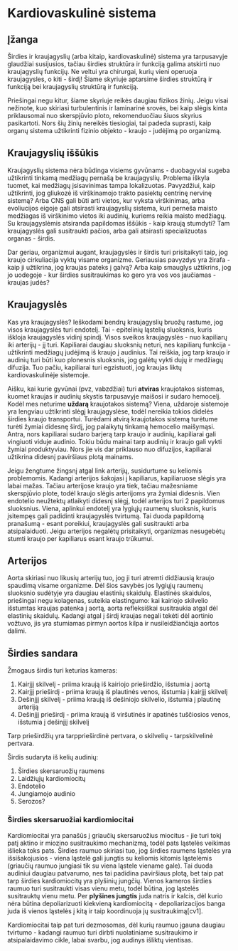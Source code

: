 # Kardiovaskulinė sistema

## Įžanga

Širdies ir kraujagyslių (arba kitaip, kardiovaskulinė) sistema yra tarpusavyje glaudžiai susijusios, tačiau širdies struktūra ir funkciją galima atskirti nuo kraujagyslių funkcijų. Ne veltui yra chirurgai, kurių vieni operuoja kraujagysles, o kiti - širdį! Šiame skyriuje aptarsime širdies struktūrą ir funkciją bei kraujagyslių struktūrą ir funkciją. 

Priešingai negu kitur, šiame skyriuje reikės daugiau fizikos žinių. Jeigu visai nežinote, kuo skiriasi turbulentinis ir laminarinė srovės, bei kaip slėgis kinta priklausomai nuo skerspjūvio ploto, rekomenduočiau šiuos skyrius pasikartoti. Nors šių žinių nereikės tiesiogiai, tai padeda suprasti, kaip organų sistema užtikrinti fizinio objekto - kraujo - judėjimą po organizmą. 

## Kraujagyslių iššūkis

Kraujagyslių sistema nėra būdinga visiems gyvūnams - duobagyviai sugeba užtikrinti tinkamą medžiagų pernašą be kraujagyslių. Problema iškyla tuomet, kai medžiagų įsisavinimas tampa lokalizuotas. Pavyzdžiui, kaip užtikrinti, jog gliukozė iš virškinamojo trakto pasiektų centrinę nervinę sistemą? Arba CNS gali būti arti vietos, kur vyksta virškinimas, arba evoliucijos eigoje gali atsirasti kraujagyslių sistema, kuri perneša maisto medžiagas iš virškinimo vietos iki audinių, kuriems reikia maisto medžiagų. Su kraujagyslėmis atsiranda papildomas iššūkis - kaip kraują stumdyti? Tam kraujagyslės gali susitraukti pačios, arba gali atsirasti specializuotas organas - širdis. 

Dar geriau, organizmui augant, kraujagyslės ir širdis turi prisitaikyti taip, jog kraujo cirkuliacija vyktų visame organizme. Geriausias pavyzdys yra žirafa - kaip ji užtikrina, jog kraujas pateks į galvą? Arba kaip smauglys užtikrins, jog jo uodegoje - kur širdies susitraukimas ko gero yra vos vos jaučiamas - kraujas judės? 

## Kraujagyslės

Kas yra kraujagyslės? Ieškodami bendrų kraujagyslių bruožų rastume, jog visos kraujagyslės turi endotelį. Tai - epitelinių ląstelių sluoksnis, kuris iškloja kraujagyslės vidinį spindį. Visos sveikos kraujagyslės - nuo kapiliarų iki arterijų - jį turi. Kapiliarai daugiau sluoksnių neturi, nes kapiliarų funkcija - užtikrinti medžiagų judėjimą iš kraujo į audinius. Tai reiškia, jog tarp kraujo ir audinių turi būti kuo plonesnis sluoksnis, jog galėtų vykti dujų ir medžiagų difuzija. Tuo pačiu, kapiliarai turi egzistuoti, jog kraujas liktų kardiovaskulinėje sistemoje.

Aišku, kai kurie gyvūnai (pvz, vabzdžiai) turi **atviras** kraujotakos sistemas, kuomet kraujas ir audinių skystis tarpusavyje maišosi ir sudaro hemocelį. Kodėl mes neturime **uždarą** kraujotakos sistemą? Viena, uždaroje sistemoje yra lengviau užtikrinti slėgį kraujagyslėse, todėl nereikia tokios didelės širdies kraujo transportui. Turėdami atvirą kraujotakos sistemą turėtume turėti žymiai didesnę širdį, jog palaikytų tinkamą hemocelio maišymąsi. Antra, nors kapiliarai sudaro barjerą tarp kraujo ir audinių, kapiliarai gali vingiuoti viduje audinio. Tokiu būdu mainai tarp audinių ir kraujo gali vykti žymiai produktyviau. Nors jie vis dar priklauso nuo difuzijos, kapiliarai užtikrina didesnį paviršiaus plotą mainams.

Jeigu žengtume žingsnį atgal link arterijų, susidurtume su keliomis problemomis. Kadangi arterijos šakojasi į kapiliarus, kapiliaruose slėgis yra labai mažas. Tačiau arterijose kraujo yra tiek, tačiau mažesniame skerspjūvio plote, todėl kraujo slėgis arterijoms yra žymiai didesnis. Vien endotelio neužtektų atlaikyti didesnį slėgį, todėl arterijos turi 2 papildomus sluoksnius. Viena, aplinkui endotelį yra lygiųjų raumenų sluoksnis, kuris įsitempęs gali padidinti kraujagyslės tvirtumą. Tai duoda papildomą pranašumą - esant poreikiui, kraujagyslės gali susitraukti arba atsipalaiduoti. Jeigu arterijos negalėtų prisitaikyti, organizmas nesugebėtų stumti kraujo per kapiliarus esant kraujo trūkumui. 

## Arterijos

Aorta skiriasi nuo likusių arterijų tuo, jog ji turi atremti didžiausią kraujo spaudimą visame organizme. Dėl šios savybės jos lygiųjų raumenų sluoksnio sudėtyje yra daugiau elastinių skaidulų. Elastinės skaidulos, priešingai negu kolagenas, suteikia elastingumo: kai kairiojo skilvelio išstumtas kraujas patenka į aortą, aorta refleksiškai susitraukia atgal dėl elastinių skaidulų. Kadangi atgal į širdį kraujas negali tekėti dėl aortinio vožtuvo, jis yra stumiamas pirmyn aortos kilpa ir nusileidžiančiąja aortos dalimi.

## Širdies sandara

Žmogaus širdis turi keturias kameras:

1. Kairįjį skilvelį - priima kraują iš kairiojo prieširdžio, išstumia į aortą
2. Kairįjį prieširdį - priima kraują iš plautinės venos, išstumia į kairįjį skilvelį
3. Dešinįjį skilvelį - priima kraują iš dešiniojo skilvelio, išstumia į plautinę arteriją
4. Dešinįjį prieširdį - priima kraują iš viršutinės ir apatinės tuščiosios venos, išstumia į dešinįjį skilvelį

Tarp prieširdžių yra tarpprieširdinė pertvara, o skilvelių - tarpskilvelinė pertvara.

Širdis sudaryta iš kelių audinių:

1. Širdies skersaruožių raumens
2. Laidžiųjų kardiomiocitų
3. Endotelio
4. Jungiamojo audinio
5. Serozos?

### Širdies skersaruožiai kardiomiocitai

Kardiomiocitai yra panašūs į griaučių skersaruožius miocitus - jie turi tokį patį aktino ir miozino susitraukimo mechanizmą, todėl pats ląstelės veikimas išlieka toks pats. Širdies raumuo skiriasi tuo, jog širdies raumens ląstelės yra išsišakojusios - viena ląstelė gali jungtis su keliomis kitomis ląstelėmis (griaučių raumuo jungiasi tik su viena ląstele viename gale). Tai duoda audiniui daugiau patvarumo, nes tai padidina paviršiaus plotą, bet taip pat tarp širdies kardiomiocitų yra plyšinių jungčių. Vienos kameros širdies raumuo turi susitraukti visas vienu metu, todėl būtina, jog ląstelės susitrauktų vienu metu. Per **plyšines jungtis** juda natris ir kalcis, dėl kurio nėra būtina depoliarizuoti kiekvieną kardiomiocitą - depoliarizacijos banga juda iš vienos ląstelės į kitą ir taip koordinuoja jų susitraukimą[cv1].

Kardiomiocitai taip pat turi dezmosomas, dėl kurių raumuo įgauna daugiau tvirtumo - kadangi raumuo turi dirbti nuolatiniame susitraukimo ir atsipalaidavimo cikle, labai svarbu, jog audinys išliktų vientisas.



[^cv1]: Lygieji raumenys taip pat turi plyšines jungtis tarpusavyje, dėl to lygusis raumuo taip pat gali koordinuotai susitraukti.














